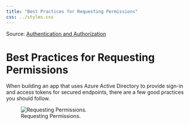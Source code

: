```yaml
---
title: "Best Practices for Requesting Permissions"
css: ../styles.css
---
```


Source: [Authentication and Authorization](https://microsoftlearning.github.io/AZ-305-DesigningMicrosoftAzureInfrastructureSolutions/Instructions/CaseStudy/07-Access.html)

# Best Practices for Requesting Permissions
When building an app that uses Azure Active Directory to provide sign-in and access tokens for secured endpoints, there are a few good practices you should follow.

![Requesting Permissions.](../images/best-practices-for-requesting-permissions.png)
